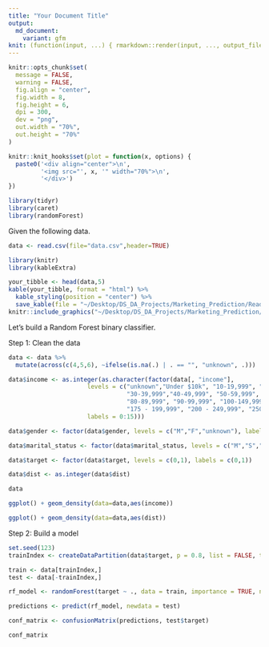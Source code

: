 ```yaml
---
title: "Your Document Title"
output:
  md_document:
    variant: gfm
knit: (function(input, ...) { rmarkdown::render(input, ..., output_file = "ReadMe.md") })
---
```


```r
knitr::opts_chunk$set(
  message = FALSE,
  warning = FALSE,
  fig.align = "center",
  fig.width = 8,   
  fig.height = 6, 
  dpi = 300,     
  dev = "png",
  out.width = "70%",
  out.height = "70%"
)

knitr::knit_hooks$set(plot = function(x, options) {
  paste0('<div align="center">\n',
         '<img src="', x, '" width="70%">\n',
         '</div>')
})
```

```r
library(tidyr)
library(caret)
library(randomForest)
```

Given the following data.

```r
data <- read.csv(file="data.csv",header=TRUE)
```

```r
library(knitr)
library(kableExtra)

your_tibble <- head(data,5)
kable(your_tibble, format = "html") %>%
  kable_styling(position = "center") %>% 
  save_kable(file = "~/Desktop/DS_DA_Projects/Marketing_Prediction/ReadMe_files/figure-gfm/A1.png", zoom = 2)
knitr::include_graphics("~/Desktop/DS_DA_Projects/Marketing_Prediction/ReadMe_files/figure-gfm/A1.png")
```

Let's build a Random Forest binary classifier.

Step 1: Clean the data

```r
data <- data %>%
  mutate(across(c(4,5,6), ~ifelse(is.na(.) | . == "", "unknown", .)))

data$income <- as.integer(as.character(factor(data[, "income"],
                      levels = c("unknown","Under $10k", "10-19,999", "20-29,999", 
                                 "30-39,999","40-49,999", "50-59,999", "60-69,999", "70-79,999",
                                 "80-89,999", "90-99,999", "100-149,999", "150 - 174,999",
                                 "175 - 199,999", "200 - 249,999", "250k+"), 
                      labels = 0:15)))

data$gender <- factor(data$gender, levels = c("M","F","unknown"), labels = c("M","F","unknown"))

data$marital_status <- factor(data$marital_status, levels = c("M","S","unknown"), labels = c("M","S","unknown"))

data$target <- factor(data$target, levels = c(0,1), labels = c(0,1))

data$dist <- as.integer(data$dist)
```

```r
data

ggplot() + geom_density(data=data,aes(income)) 

ggplot() + geom_density(data=data,aes(dist))
```

Step 2: Build a model

```r
set.seed(123)
trainIndex <- createDataPartition(data$target, p = 0.8, list = FALSE, times = 1)

train <- data[trainIndex,]
test <- data[-trainIndex,]

rf_model <- randomForest(target ~ ., data = train, importance = TRUE, ntree = 500)

predictions <- predict(rf_model, newdata = test)

conf_matrix <- confusionMatrix(predictions, test$target)
```

```r
conf_matrix
```
